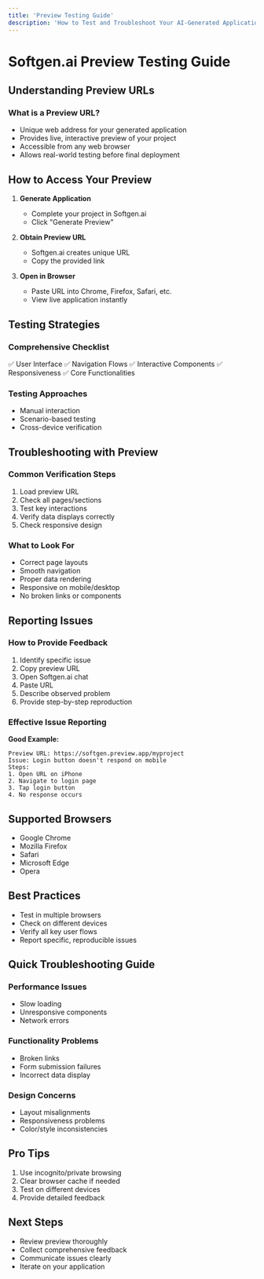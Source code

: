 ```yaml
---
title: 'Preview Testing Guide'
description: 'How to Test and Troubleshoot Your AI-Generated Application Using Preview URL'
---
```


# Softgen.ai Preview Testing Guide

## Understanding Preview URLs

### What is a Preview URL?
- Unique web address for your generated application
- Provides live, interactive preview of your project
- Accessible from any web browser
- Allows real-world testing before final deployment

## How to Access Your Preview

1. **Generate Application**
   - Complete your project in Softgen.ai
   - Click "Generate Preview"

2. **Obtain Preview URL**
   - Softgen.ai creates unique URL
   - Copy the provided link

3. **Open in Browser**
   - Paste URL into Chrome, Firefox, Safari, etc.
   - View live application instantly

## Testing Strategies

### Comprehensive Checklist
✅ User Interface
✅ Navigation Flows
✅ Interactive Components
✅ Responsiveness
✅ Core Functionalities

### Testing Approaches
- Manual interaction
- Scenario-based testing
- Cross-device verification

## Troubleshooting with Preview

### Common Verification Steps
1. Load preview URL
2. Check all pages/sections
3. Test key interactions
4. Verify data displays correctly
5. Check responsive design

### What to Look For
- Correct page layouts
- Smooth navigation
- Proper data rendering
- Responsive on mobile/desktop
- No broken links or components

## Reporting Issues

### How to Provide Feedback
1. Identify specific issue
2. Copy preview URL
3. Open Softgen.ai chat
4. Paste URL
5. Describe observed problem
6. Provide step-by-step reproduction

### Effective Issue Reporting
**Good Example:**
```
Preview URL: https://softgen.preview.app/myproject
Issue: Login button doesn't respond on mobile
Steps:
1. Open URL on iPhone
2. Navigate to login page
3. Tap login button
4. No response occurs
```

## Supported Browsers
- Google Chrome
- Mozilla Firefox
- Safari
- Microsoft Edge
- Opera

## Best Practices
- Test in multiple browsers
- Check on different devices
- Verify all key user flows
- Report specific, reproducible issues

## Quick Troubleshooting Guide

### Performance Issues
- Slow loading
- Unresponsive components
- Network errors

### Functionality Problems
- Broken links
- Form submission failures
- Incorrect data display

### Design Concerns
- Layout misalignments
- Responsiveness problems
- Color/style inconsistencies

## Pro Tips
1. Use incognito/private browsing
2. Clear browser cache if needed
3. Test on different devices
4. Provide detailed feedback

## Next Steps
- Review preview thoroughly
- Collect comprehensive feedback
- Communicate issues clearly
- Iterate on your application